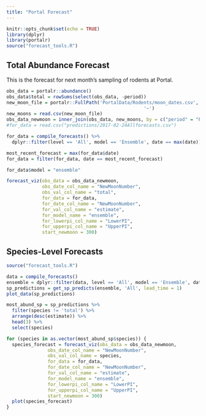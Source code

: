```yaml
---
title: "Portal Forecast"
---
```


```r
knitr::opts_chunk$set(echo = TRUE)
library(dplyr)
library(portalr)
source("forecast_tools.R")
```

## Total Abundance Forecast

This is the forecast for next month's sampling of rodents at Portal.

```r
obs_data = portalr::abundance()
obs_data$total = rowSums(select(obs_data, -period))
new_moon_file = portalr::FullPath('PortalData/Rodents/moon_dates.csv', 
                                                  '~')
new_moons = read.csv(new_moon_file)
obs_data_newmoon = inner_join(obs_data, new_moons, by = c("period" = "Period"))
#for_data = read.csv("predictions/2017-02-24Allforecasts.csv")

for_data = compile_forecasts() %>%
  dplyr::filter(level == 'All', model == 'Ensemble', date == max(date))

most_recent_forecast = max(for_data$date)
for_data = filter(for_data, date == most_recent_forecast)

for_data$model = "ensemble"

forecast_viz(obs_data = obs_data_newmoon,
             obs_date_col_name = "NewMoonNumber",
             obs_val_col_name = "total",
             for_data = for_data,
             for_date_col_name = "NewMoonNumber",
             for_val_col_name = "estimate",
             for_model_name = "ensemble",
             for_lowerpi_col_name = "LowerPI",
             for_upperpi_col_name = "UpperPI",
             start_newmoon = 300)
```

## Species-Level Forecasts

```r
source("forecast_tools.R")

data = compile_forecasts()
ensemble = dplyr::filter(data, level == 'All', model == 'Ensemble', date == max(date))
sp_predictions = get_sp_predicts(ensemble, 'All', lead_time = 1)
plot_data(sp_predictions)
```
```r
most_abund_sp = sp_predictions %>% 
  filter(species != 'total') %>% 
  arrange(desc(estimate)) %>% 
  head(3) %>% 
  select(species)

for (species in as.vector(most_abund_sp$species)) {
  species_forecast = forecast_viz(obs_data = obs_data_newmoon,
               obs_date_col_name = "NewMoonNumber",
               obs_val_col_name = species,
               for_data = for_data,
               for_date_col_name = "NewMoonNumber",
               for_val_col_name = "estimate",
               for_model_name = "ensemble",
               for_lowerpi_col_name = "LowerPI",
               for_upperpi_col_name = "UpperPI",
               start_newmoon = 300)
  plot(species_forecast)
}
```

